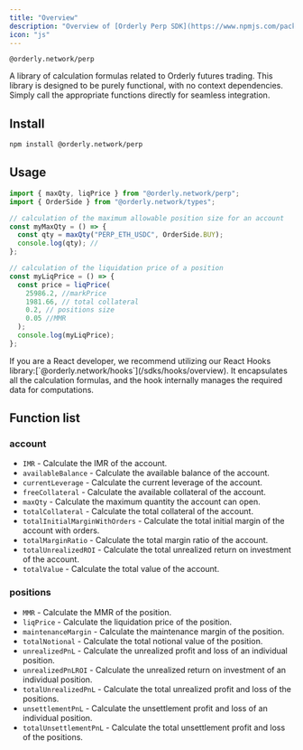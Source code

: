 ```yaml
---
title: "Overview"
description: "Overview of [Orderly Perp SDK](https://www.npmjs.com/package/@orderly.network/perp)"
icon: "js"
---
```


`@orderly.network/perp`

A library of calculation formulas related to Orderly futures trading. This library is designed to be purely functional, with no context dependencies. Simply call the appropriate functions directly for seamless integration.

## Install

```sh
npm install @orderly.network/perp
```

## Usage

```typescript
import { maxQty, liqPrice } from "@orderly.network/perp";
import { OrderSide } from "@orderly.network/types";

// calculation of the maximum allowable position size for an account
const myMaxQty = () => {
  const qty = maxQty("PERP_ETH_USDC", OrderSide.BUY);
  console.log(qty); //
};

// calculation of the liquidation price of a position
const myLiqPrice = () => {
  const price = liqPrice(
    25986.2, //markPrice
    1981.66, // total collateral
    0.2, // positions size
    0.05 //MMR
  );
  console.log(myLiqPrice);
};
```

<Note>
  If you are a React developer, we recommend utilizing our React Hooks
  library:[`@orderly.network/hooks`](/sdks/hooks/overview). It encapsulates all the calculation
  formulas, and the hook internally manages the required data for computations.
</Note>

## Function list

### account

- `IMR` - Calculate the IMR of the account.
- `availableBalance` - Calculate the available balance of the account.
- `currentLeverage` - Calculate the current leverage of the account.
- `freeCollateral` - Calculate the available collateral of the account.
- `maxQty` - Calculate the maximum quantity the account can open.
- `totalCollateral` - Calculate the total collateral of the account.
- `totalInitialMarginWithOrders` - Calculate the total initial margin of the account with orders.
- `totalMarginRatio` - Calculate the total margin ratio of the account.
- `totalUnrealizedROI` - Calculate the total unrealized return on investment of the account.
- `totalValue` - Calculate the total value of the account.

### positions

- `MMR` - Calculate the MMR of the position.
- `liqPrice` - Calculate the liquidation price of the position.
- `maintenanceMargin` - Calculate the maintenance margin of the position.
- `totalNotional` - Calculate the total notional value of the position.
- `unrealizedPnL` - Calculate the unrealized profit and loss of an individual position.
- `unrealizedPnLROI` - Calculate the unrealized return on investment of an individual position.
- `totalUnrealizedPnL` - Calculate the total unrealized profit and loss of the positions.
- `unsettlementPnL` - Calculate the unsettlement profit and loss of an individual position.
- `totalUnsettlementPnL` - Calculate the total unsettlement profit and loss of the positions.
